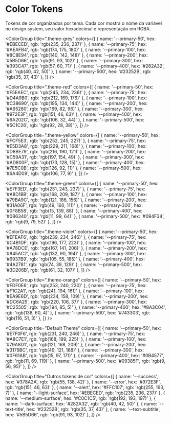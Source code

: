 
<Meta title="Tokens/Color" />

# Color Tokens

Tokens de cor organizados por tema. Cada cor mostra o nome da variável no design system, seu valor hexadecimal e representação em RGBA.

<ColorGroup
  title=".theme-grey"
  colors={[
    { name: '--primary-50', hex: '#EBECED', rgb: 'rgb(235, 236, 237)' },
    { name: '--primary-75', hex: '#AEAFB4', rgb: 'rgb(174, 175, 180)' },
    { name: '--primary-100', hex: '#8C8E94', rgb: 'rgb(140, 142, 148)' },
    { name: '--primary-200', hex: '#5B5D66', rgb: 'rgb(91, 93, 102)' },
    { name: '--primary-300', hex: '#393C47', rgb: 'rgb(57, 60, 71)' },
    { name: '--primary-400', hex: '#282A32', rgb: 'rgb(40, 42, 50)' },
    { name: '--primary-500', hex: '#23252B', rgb: 'rgb(35, 37, 43)' },
  ]}
/>

<ColorGroup
  title=".theme-red"
  colors={[
    { name: '--primary-50', hex: '#F5EAEC', rgb: 'rgb(245, 234, 236)' },
    { name: '--primary-75', hex: '#D4A9B0', rgb: 'rgb(212, 169, 176)' },
    { name: '--primary-100', hex: '#C38690', rgb: 'rgb(195, 134, 144)' },
    { name: '--primary-200', hex: '#A95260', rgb: 'rgb(169, 82, 96)' },
    { name: '--primary-300', hex: '#972E3F', rgb: 'rgb(151, 46, 63)' },
    { name: '--primary-400', hex: '#6A202C', rgb: 'rgb(106, 32, 44)' },
    { name: '--primary-500', hex: '#5C1C26', rgb: 'rgb(92, 28, 38)' },
  ]}
/>

<ColorGroup
  title=".theme-yellow"
  colors={[
    { name: '--primary-50', hex: '#FCF5E3', rgb: 'rgb(252, 245, 227)' },
    { name: '--primary-75', hex: '#E5D3A8', rgb: 'rgb(229, 211, 168)' },
    { name: '--primary-100', hex: '#D8BE79', rgb: 'rgb(216, 190, 121)' },
    { name: '--primary-200', hex: '#C59A31', rgb: 'rgb(197, 154, 49)' },
    { name: '--primary-300', hex: '#AD800F', rgb: 'rgb(173, 128, 15)' },
    { name: '--primary-400', hex: '#7E5C0B', rgb: 'rgb(126, 92, 11)' },
    { name: '--primary-500', hex: '#6A4D09', rgb: 'rgb(106, 77, 9)' },
  ]}
/>

<ColorGroup
  title=".theme-green"
  colors={[
    { name: '--primary-50', hex: '#E7F3ED', rgb: 'rgb(231, 243, 237)' },
    { name: '--primary-75', hex: '#A8D1BB', rgb: 'rgb(168, 209, 187)' },
    { name: '--primary-100', hex: '#79BA9C', rgb: 'rgb(121, 186, 156)' },
    { name: '--primary-200', hex: '#31A06F', rgb: 'rgb(49, 160, 111)' },
    { name: '--primary-300', hex: '#0F8B58', rgb: 'rgb(15, 139, 88)' },
    { name: '--primary-400', hex: '#0B6340', rgb: 'rgb(11, 99, 64)' },
    { name: '--primary-500', hex: '#094F34', rgb: 'rgb(9, 79, 52)' },
  ]}
/>

<ColorGroup
  title=".theme-violet"
  colors={[
    { name: '--primary-50', hex: '#EFEAF6', rgb: 'rgb(239, 234, 246)' },
    { name: '--primary-75', hex: '#C4B1DF', rgb: 'rgb(196, 177, 223)' },
    { name: '--primary-100', hex: '#A78DCE', rgb: 'rgb(167, 141, 206)' },
    { name: '--primary-200', hex: '#845AC2', rgb: 'rgb(132, 90, 194)' },
    { name: '--primary-300', hex: '#6937B9', rgb: 'rgb(105, 55, 185)' },
    { name: '--primary-400', hex: '#4A2781', rgb: 'rgb(74, 39, 129)' },
    { name: '--primary-500', hex: '#3D206B', rgb: 'rgb(61, 32, 107)' },
  ]}
/>

<ColorGroup
  title=".theme-orange"
  colors={[
    { name: '--primary-50', hex: '#FDF0E6', rgb: 'rgb(253, 240, 230)' },
    { name: '--primary-75', hex: '#F1C2A1', rgb: 'rgb(241, 194, 161)' },
    { name: '--primary-100', hex: '#EA9E6D', rgb: 'rgb(234, 158, 109)' },
    { name: '--primary-200', hex: '#DC6A25', rgb: 'rgb(220, 106, 37)' },
    { name: '--primary-300', hex: '#C25505', rgb: 'rgb(194, 85, 5)' },
    { name: '--primary-400', hex: '#8A3C04', rgb: 'rgb(138, 60, 4)' },
    { name: '--primary-500', hex: '#743303', rgb: 'rgb(116, 51, 3)' },
  ]}
/>

<ColorGroup
  title="Default Theme"
  colors={[
    { name: '--primary-50', hex: '#E7F0F6', rgb: 'rgb(231, 240, 246)' },
    { name: '--primary-75', hex: '#A8C7E1', rgb: 'rgb(168, 199, 225)' },
    { name: '--primary-100', hex: '#79A8D1', rgb: 'rgb(121, 168, 209)' },
    { name: '--primary-200', hex: '#3179BC', rgb: 'rgb(49, 121, 188)' },
    { name: '--primary-300', hex: '#0F61AB', rgb: 'rgb(15, 97, 171)' },
    { name: '--primary-400', hex: '#0B4577', rgb: 'rgb(11, 69, 119)' },
    { name: '--primary-500', hex: '#09385F', rgb: 'rgb(9, 56, 95)' },
  ]}
/>

<ColorGroup
  title="Outros tokens de cor"
  colors={[
    { name: '--success', hex: '#378A2A', rgb: 'rgb(55, 138, 42)' },
    { name: '--error', hex: '#972E3F', rgb: 'rgb(151, 46, 63)' },
    { name: '--alert', hex: '#FFC107', rgb: 'rgb(255, 193, 7)' },
    { name: '--light-surface', hex: '#EBECED', rgb: 'rgb(235, 236, 237)' },
    { name: '--medium-surface', hex: '#C0C1C5', rgb: 'rgb(192, 193, 197)' },
    { name: '--dark-surface', hex: '#282A32', rgb: 'rgb(40, 42, 50)' },
    { name: '--text-title', hex: '#23252B', rgb: 'rgb(35, 37, 43)' },
    { name: '--text-subtitle', hex: '#5B5D66', rgb: 'rgb(91, 93, 102)' },
  ]}
/>